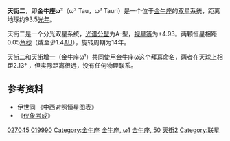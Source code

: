 {{Starbox short |
 name=天街二（金牛座ω²）<br>ω² Tauri |
 epoch=[[J2000.0|J2000.0]] |
 constell=[[金牛座|金牛座]]|
 星官=[[毕宿|毕宿]] [[天街_(星官)|天街]] |
 ra=04<sup>h</sup> 17<sup>m</sup> 15.6<sup>s</sup> |
 dec=+20° 34' 43" |
 spectral=A3m |
 appmag_v=+4.93 |
 dist_ly=93.5 ± 2.1 |
 dist_pc=28.7 ± 0.7 |
 names=50 Tauri, [[Star_catalogue#BS,_BSC,_HR|HR]] 1329, [[Henry_Draper_Catalogue|HD]] 27045, [[Star_catalogue#BD/CD/CPD|BD]]+20 724, [[Hipparcos_catalogue|HIP]] 19990, [[Star_catalogue#SAO|SAO]] 76532, GC 5172, CCDM 04173+2035
}}
'''天街二'''，即'''金牛座ω²'''（ω² Tau，ω² Tauri）是一个位于[[金牛座|金牛座]]的[[双星|双星]]系统，距离地球约93.5[[光年|光年]]。

天街二是一个分光双星系统，[[恒星光谱|光谱分型]]为A-型，[[视星等|视星等]]为+4.93。两颗恒星相距0.05[[角秒|角秒]]（或至少1.4[[天文单位|AU]]），旋转周期为14年。

天街二和[[天街增一|天街增一]]（金牛座ω¹）共同使用[[金牛座ω|金牛座ω]]这个[[拜耳命名法|拜耳命名]]，两者在天球上相距2.13° ，但实际距离很远，没有任何物理联系。

==参考资料==
* 伊世同 《中西对照恒星图表》 
*《[[仪象考成|仪象考成]]》 

{{Stars of Taurus}}
{{星官|天街|2|4}}

[[Category:HD和HDE天體|027045]]
[[Category:HIP天體|019990]]
[[Category:金牛座|Category:金牛座]]
[[Category:拜耳天體|金牛座, ω1]]
[[Category:佛氏天體|金牛座, 50]]
[[Category:天街_(星官)|天街2]]
[[Category:联星|Category:联星]]